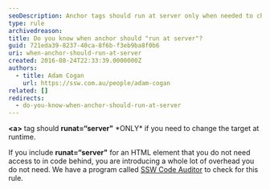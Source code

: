 ```yaml
---
seoDescription: Anchor tags should run at server only when needed to change target at runtime, avoiding unnecessary overhead.
type: rule
archivedreason:
title: Do you know when anchor should "run at server"?
guid: 721eda39-8237-40ca-8f6b-f3eb9ba8f0b6
uri: when-anchor-should-run-at-server
created: 2016-08-24T22:33:39.0000000Z
authors:
  - title: Adam Cogan
    url: https://ssw.com.au/people/adam-cogan
related: []
redirects:
  - do-you-know-when-anchor-should-run-at-server
---
```


**&lt;a&gt;** tag should **runat=“server"** \*ONLY\* if you need to change the target at runtime.

If you include **runat=“server"** for an HTML element that you do not need access to in code behind, you are introducing a whole lot of overhead you do not need.
We have a program called [SSW Code Auditor](https://www.ssw.com.au/ssw/CodeAuditor/) to check for this rule.